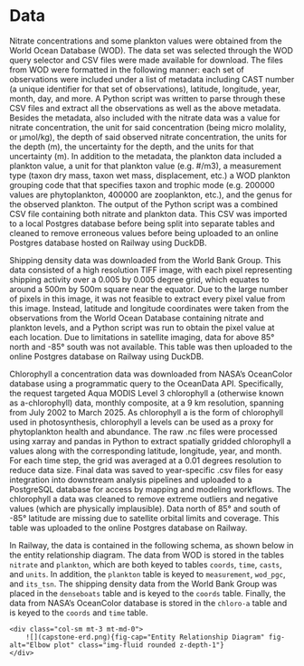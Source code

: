 # Data

Nitrate concentrations and some plankton values were obtained from the World Ocean Database (WOD). The data set was selected through the WOD query selector and CSV files were made available for download. The files from WOD were formatted in the following manner: each set of observations were included under a list of metadata including CAST number (a unique identifier for that set of observations), latitude, longitude, year, month, day, and more. A Python script was written to parse through these CSV files and extract all the observations as well as the above metadata. Besides the metadata, also included with the nitrate data was a value for nitrate concentration, the unit for said concentration (being micro molality, or μmol/kg), the depth of said observed nitrate concentration, the units for the depth (m), the uncertainty for the depth, and the units for that uncertainty (m). In addition to the metadata, the plankton data included a plankton value, a unit for that plankton value (e.g. #/m3), a measurement type (taxon dry mass, taxon wet mass, displacement, etc.) a WOD plankton grouping code that that specifies taxon and trophic mode (e.g. 200000 values are phytoplankton, 400000 are zooplankton, etc.), and the genus for the observed plankton. The output of the Python script was a combined CSV file containing both nitrate and plankton data. This CSV was imported to a local Postgres database before being split into separate tables and cleaned to remove erroneous values before being uploaded to an online Postgres database hosted on Railway using DuckDB.

Shipping density data was downloaded from the World Bank Group. This data consisted of a high resolution TIFF image, with each pixel representing shipping activity over a 0.005 by 0.005 degree grid, which equates to around a 500m by 500m square near the equator. Due to the large number of pixels in this image, it was not feasible to extract every pixel value from this image. Instead, latitude and longitude coordinates were taken from the observations from the World Ocean Database containing nitrate and plankton levels, and a Python script was run to obtain the pixel value at each location. Due to limitations in satellite imaging, data for above 85° north and -85° south was not available. This table was then uploaded to the online Postgres database on Railway using DuckDB.

Chlorophyll a concentration data was downloaded from NASA’s OceanColor database using a programmatic query to the OceanData API. Specifically, the request targeted Aqua MODIS Level 3 chlorophyll a (otherwise known as a-chlorophyll) data, monthly composite, at a 9 km resolution, spanning from July 2002 to March 2025. As chlorophyll a is the form of chlorophyll used in photosynthesis, chlorophyll a levels can be used as a proxy for phytoplankton health and abundance. The raw .nc files were processed using xarray and pandas in Python to extract spatially gridded chlorophyll a values along with the corresponding latitude, longitude, year, and month. For each time step, the grid was averaged at a 0.01 degrees resolution to reduce data size. Final data was saved to year-specific .csv files for easy integration into downstream analysis pipelines and uploaded to a PostgreSQL database for access by mapping and modeling workflows. The chlorophyll a data was cleaned to remove extreme outliers and negative values (which are physically implausible). Data north of 85° and south of -85° latitude are missing due to satellite orbital limits and coverage. This table was uploaded to the online Postgres database on Railway.

In Railway, the data is contained in the following schema, as shown below in the entity relationship diagram. The data from WOD is stored in the tables `nitrate` and `plankton`, which are both keyed to tables `coords`, `time`, `casts`, and `units`. In addition, the `plankton` table is keyed to `measurement`, `wod_pgc`, and `its_tsn`. The shipping density data from the World Bank Group was placed in the `denseboats` table and is keyed to the `coords` table. Finally, the data from NASA's OceanColor database is stored in the `chloro-a` table and is keyed to the `coords` and `time` table.

<div class="row">
    <div class="col-sm mt-3 mt-md-0">
        ![](capstone-erd.png){fig-cap="Entity Relationship Diagram" fig-alt="Elbow plot" class="img-fluid rounded z-depth-1"}
    </div>
</div>
